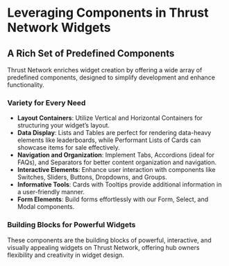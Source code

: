 # Leveraging Components in Thrust Network Widgets

## A Rich Set of Predefined Components

Thrust Network enriches widget creation by offering a wide array of predefined components, designed to simplify development and enhance functionality.

### Variety for Every Need

- **Layout Containers**: Utilize Vertical and Horizontal Containers for structuring your widget’s layout.
- **Data Display**: Lists and Tables are perfect for rendering data-heavy elements like leaderboards, while Performant Lists of Cards can showcase items for sale effectively.
- **Navigation and Organization**: Implement Tabs, Accordions (ideal for FAQs), and Separators for better content organization and navigation.
- **Interactive Elements**: Enhance user interaction with components like Switches, Sliders, Buttons, Dropdowns, and Groups.
- **Informative Tools**: Cards with Tooltips provide additional information in a user-friendly manner.
- **Form Elements**: Build forms effortlessly with our Form, Select, and Modal components.

### Building Blocks for Powerful Widgets

These components are the building blocks of powerful, interactive, and visually appealing widgets on Thrust Network, offering hub owners flexibility and creativity in widget design.
